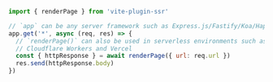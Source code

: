 ```js
import { renderPage } from 'vite-plugin-ssr'

// `app` can be any server framework such as Express.js/Fastify/Koa/Hapi/...
app.get('*', async (req, res) => {
  // `renderPage()` can also be used in serverless environments such as
  // Cloudflare Workers and Vercel
  const { httpResponse } = await renderPage({ url: req.url })
  res.send(httpResponse.body)
})
```
